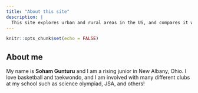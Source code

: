 ```yaml
---
title: "About this site"
description: |
  This site explores urban and rural areas in the US, and compares it with poverty levels. 
---
```


```r
knitr::opts_chunk$set(echo = FALSE)
```
## About me
My name is **Soham Gunturu** and I am a rising junior in New Albany, Ohio. I love basketball and taekwondo, and I am involved with many different clubs at my school such as science olympiad, JSA, and others! 
